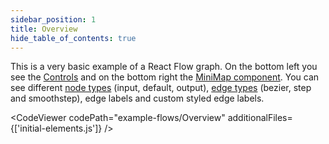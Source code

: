 ```yaml
---
sidebar_position: 1
title: Overview
hide_table_of_contents: true
---
```



This is a very basic example of a React Flow graph. On the bottom left you see the [Controls](/docs/api/plugin-components/controls/) and on the bottom right the [MiniMap component](/docs/api/plugin-components/minimap/).
You can see different [node types](/docs/api/nodes/node-types/) (input, default, output), [edge types](/docs/api/edges/edge-types/) (bezier, step and smoothstep), edge labels and custom styled edge labels.

<CodeViewer codePath="example-flows/Overview" additionalFiles={['initial-elements.js']} />
